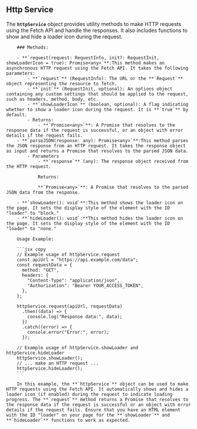 ## Http Service

The **`httpService`** object provides utility methods to make HTTP requests using the Fetch API and handle the responses. It also includes functions to show and hide a loader icon during the request.
        
        ### Methods:
        
        - **`request(request: RequestInfo, init?: RequestInit, showLoaderIcon = true): Promise<any>`**:This method makes an asynchronous HTTP request using the Fetch API. It takes the following parameters:
            - **`request`** (RequestInfo): The URL or the **`Request`** object representing the resource to fetch.
            - **`init`** (RequestInit, optional): An options object containing any custom settings that should be applied to the request, such as headers, method, body, etc.
            - **`showLoaderIcon`** (boolean, optional): A flag indicating whether to show a loader icon during the request. It is **`true`** by default.
            - Returns:
                - **`Promise<any>`**: A Promise that resolves to the response data if the request is successful, or an object with error details if the request fails.
        - **`parseJSON(response: any): Promise<any>`**:This method parses the JSON response from an HTTP request. It takes the response object as input and returns a Promise that resolves to the parsed JSON data.
            - Parameters
                - **`response`** (any): The response object received from the HTTP request.
                
                Returns:
                
                **`Promise<any>`**: A Promise that resolves to the parsed JSON data from the response.
                
        - **`showLoader(): void`**:This method shows the loader icon on the page. It sets the display style of the element with the ID "loader" to "block."
        - **`hideLoader(): void`:**This method hides the loader icon on the page. It sets the display style of the element with the ID "loader" to "none."
        
        Usage Example:
        
        ```jsx copy
        // Example usage of httpService.request
        const apiUrl = "https://api.example.com/data";
        const requestData = {
          method: "GET",
          headers: {
            "Content-Type": "application/json",
            "Authorization": "Bearer YOUR_ACCESS_TOKEN",
          },
        };
        
        httpService.request(apiUrl, requestData)
          .then((data) => {
            console.log("Response data:", data);
          })
          .catch((error) => {
            console.error("Error:", error);
          });
        
        // Example usage of httpService.showLoader and httpService.hideLoader
        httpService.showLoader();
        // ... make an HTTP request ...
        httpService.hideLoader();
        ```
        
        In this example, the **`httpService`** object can be used to make HTTP requests using the Fetch API. It automatically shows and hides a loader icon (if enabled) during the request to indicate loading progress. The **`request`** method returns a Promise that resolves to the response data if the request is successful or an object with error details if the request fails. Ensure that you have an HTML element with the ID "loader" on your page for the **`showLoader`** and **`hideLoader`** functions to work as expected.
